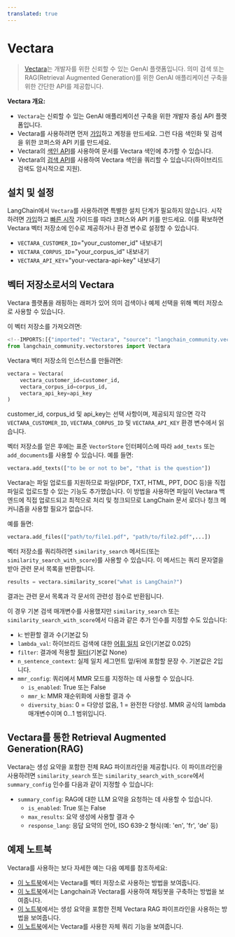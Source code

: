 ```yaml
---
translated: true
---
```


# Vectara

>[Vectara](https://vectara.com/)는 개발자를 위한 신뢰할 수 있는 GenAI 플랫폼입니다. 의미 검색 또는 RAG(Retrieval Augmented Generation)를 위한 GenAI 애플리케이션 구축을 위한 간단한 API를 제공합니다.

**Vectara 개요:**
- `Vectara`는 신뢰할 수 있는 GenAI 애플리케이션 구축을 위한 개발자 중심 API 플랫폼입니다.
- Vectara를 사용하려면 먼저 [가입](https://vectara.com/integrations/langchain)하고 계정을 만드세요. 그런 다음 색인화 및 검색을 위한 코퍼스와 API 키를 만드세요.
- Vectara의 [색인 API](https://docs.vectara.com/docs/indexing-apis/indexing)를 사용하여 문서를 Vectara 색인에 추가할 수 있습니다.
- Vectara의 [검색 API](https://docs.vectara.com/docs/search-apis/search)를 사용하여 Vectara 색인을 쿼리할 수 있습니다(하이브리드 검색도 암시적으로 지원).

## 설치 및 설정

LangChain에서 `Vectara`를 사용하려면 특별한 설치 단계가 필요하지 않습니다.
시작하려면 [가입](https://vectara.com/integrations/langchain)하고 [빠른 시작](https://docs.vectara.com/docs/quickstart) 가이드를 따라 코퍼스와 API 키를 만드세요.
이를 확보하면 Vectara 벡터 저장소에 인수로 제공하거나 환경 변수로 설정할 수 있습니다.

- `VECTARA_CUSTOMER_ID`="your_customer_id" 내보내기
- `VECTARA_CORPUS_ID`="your_corpus_id" 내보내기
- `VECTARA_API_KEY`="your-vectara-api-key" 내보내기

## 벡터 저장소로서의 Vectara

Vectara 플랫폼을 래핑하는 래퍼가 있어 의미 검색이나 예제 선택을 위해 벡터 저장소로 사용할 수 있습니다.

이 벡터 저장소를 가져오려면:

```python
<!--IMPORTS:[{"imported": "Vectara", "source": "langchain_community.vectorstores", "docs": "https://api.python.langchain.com/en/latest/vectorstores/langchain_community.vectorstores.vectara.Vectara.html", "title": "Vectara"}]-->
from langchain_community.vectorstores import Vectara
```

Vectara 벡터 저장소의 인스턴스를 만들려면:

```python
vectara = Vectara(
    vectara_customer_id=customer_id,
    vectara_corpus_id=corpus_id,
    vectara_api_key=api_key
)
```

customer_id, corpus_id 및 api_key는 선택 사항이며, 제공되지 않으면 각각 `VECTARA_CUSTOMER_ID`, `VECTARA_CORPUS_ID` 및 `VECTARA_API_KEY` 환경 변수에서 읽습니다.

벡터 저장소를 얻은 후에는 표준 `VectorStore` 인터페이스에 따라 `add_texts` 또는 `add_documents`를 사용할 수 있습니다. 예를 들면:

```python
vectara.add_texts(["to be or not to be", "that is the question"])
```

Vectara는 파일 업로드를 지원하므로 파일(PDF, TXT, HTML, PPT, DOC 등)을 직접 파일로 업로드할 수 있는 기능도 추가했습니다. 이 방법을 사용하면 파일이 Vectara 백엔드에 직접 업로드되고 최적으로 처리 및 청크되므로 LangChain 문서 로더나 청크 메커니즘을 사용할 필요가 없습니다.

예를 들면:

```python
vectara.add_files(["path/to/file1.pdf", "path/to/file2.pdf",...])
```

벡터 저장소를 쿼리하려면 `similarity_search` 메서드(또는 `similarity_search_with_score`)를 사용할 수 있습니다. 이 메서드는 쿼리 문자열을 받아 관련 문서 목록을 반환합니다.

```python
results = vectara.similarity_score("what is LangChain?")
```

결과는 관련 문서 목록과 각 문서의 관련성 점수로 반환됩니다.

이 경우 기본 검색 매개변수를 사용했지만 `similarity_search` 또는 `similarity_search_with_score`에서 다음과 같은 추가 인수를 지정할 수도 있습니다:
- `k`: 반환할 결과 수(기본값 5)
- `lambda_val`: 하이브리드 검색에 대한 [어휘 일치](https://docs.vectara.com/docs/api-reference/search-apis/lexical-matching) 요인(기본값 0.025)
- `filter`: 결과에 적용할 [필터](https://docs.vectara.com/docs/common-use-cases/filtering-by-metadata/filter-overview)(기본값 None)
- `n_sentence_context`: 실제 일치 세그먼트 앞/뒤에 포함할 문장 수. 기본값은 2입니다.
- `mmr_config`: 쿼리에서 MMR 모드를 지정하는 데 사용할 수 있습니다.
   - `is_enabled`: True 또는 False
   - `mmr_k`: MMR 재순위화에 사용할 결과 수
   - `diversity_bias`: 0 = 다양성 없음, 1 = 완전한 다양성. MMR 공식의 lambda 매개변수이며 0...1 범위입니다.

## Vectara를 통한 Retrieval Augmented Generation(RAG)

Vectara는 생성 요약을 포함한 전체 RAG 파이프라인을 제공합니다.
이 파이프라인을 사용하려면 `similarity_search` 또는 `similarity_search_with_score`에서 `summary_config` 인수를 다음과 같이 지정할 수 있습니다:

- `summary_config`: RAG에 대한 LLM 요약을 요청하는 데 사용할 수 있습니다.
   - `is_enabled`: True 또는 False
   - `max_results`: 요약 생성에 사용할 결과 수
   - `response_lang`: 응답 요약의 언어, ISO 639-2 형식(예: 'en', 'fr', 'de' 등)

## 예제 노트북

Vectara를 사용하는 보다 자세한 예는 다음 예제를 참조하세요:
* [이 노트북](/docs/integrations/vectorstores/vectara)에서는 Vectara를 벡터 저장소로 사용하는 방법을 보여줍니다.
* [이 노트북](/docs/integrations/providers/vectara/vectara_chat)에서는 Langchain과 Vectara를 사용하여 채팅봇을 구축하는 방법을 보여줍니다.
* [이 노트북](/docs/integrations/providers/vectara/vectara_summary)에서는 생성 요약을 포함한 전체 Vectara RAG 파이프라인을 사용하는 방법을 보여줍니다.
* [이 노트북](/docs/integrations/retrievers/self_query/vectara_self_query)에서는 Vectara를 사용한 자체 쿼리 기능을 보여줍니다.
